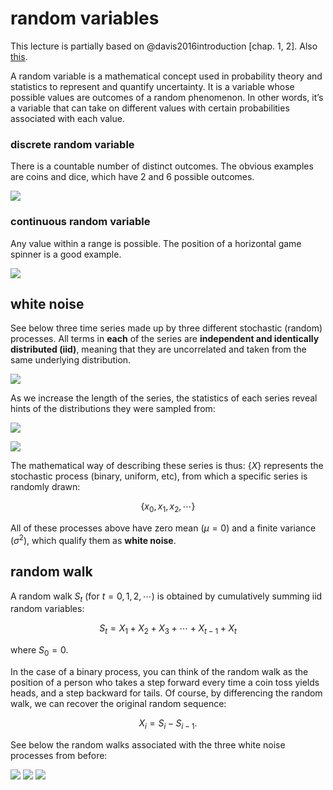 # random variables

This lecture is partially based on @davis2016introduction [chap. 1, 2]. Also [this](https://www.math-stat.unibe.ch/e237483/e237655/e243381/e281679/files281691/Chap12_ger.pdf){taget="_blank"}.

A random variable is a mathematical concept used in probability theory and statistics to represent and quantify uncertainty. It is a variable whose possible values are outcomes of a random phenomenon. In other words, it's a variable that can take on different values with certain probabilities associated with each value.

### discrete random variable {.unnumbered}

There is a countable number of distinct outcomes.
The obvious examples are coins and dice, which have 2 and 6 possible outcomes.

![](coin-and-dice.jpg)

### continuous random variable {.unnumbered}

Any value within a range is possible. The position of a horizontal game spinner is a good example.

![](game-spinner.jpg)

## white noise

See below three time series made up by three different stochastic (random) processes. All terms in **each** of the series are **independent and identically distributed (iid)**, meaning that they are uncorrelated and taken from the same underlying distribution.

![](iid_N20.png)

As we increase the length of the series, the statistics of each series reveal hints of the distributions they were sampled from:

![](iid_N100.png)

![](iid_N1000.png)

The mathematical way of describing these series is thus: $\{X\}$ represents the stochastic process (binary, uniform, etc), from which a specific series is randomly drawn:

$$
\{ x_0, x_1, x_2, \cdots \}
$$

All of these processes above have zero mean ($\mu=0$) and a finite variance ($\sigma^2$), which qualify them as **white noise**.

## random walk

A random walk $S_t$ (for $t=0,1,2,\cdots$) is obtained by cumulatively summing iid random variables:

$$
S_t = X_1 + X_2 + X_3 + \cdots + X_{t-1} + X_t 
$$

where $S_0=0$.

In the case of a binary process, you can think of the random walk as the position of a person who takes a step forward every time a coin toss yields heads, and a step backward for tails. Of course, by differencing the random walk, we can recover the original random sequence:

$$
X_i = S_{i} - S_{i-1}.
$$

See below the random walks associated with the three white noise processes from before:

![](rw_N20.png)
![](rw_N100.png)
![](rw_N1000.png)